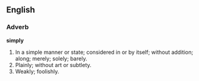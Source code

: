==English==

===Adverb===

'''simply'''

#In a simple manner or state; considered in or by itself; without addition; along; merely; solely; barely.
#Plainly; without art or subtlety.
#Weakly; foolishly.